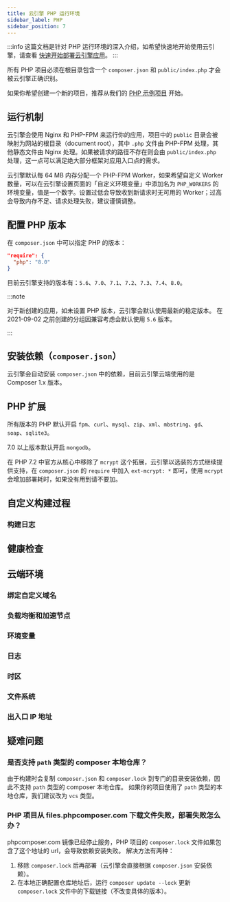 ```yaml
---
title: 云引擎 PHP 运行环境
sidebar_label: PHP
sidebar_position: 7
---
```



:::info
这篇文档是针对 PHP 运行环境的深入介绍，如希望快速地开始使用云引擎，请查看 [快速开始部署云引擎应用](/sdk/engine/deploy/getting-started)。
:::

所有 PHP 项目必须在根目录包含一个 `composer.json` 和 `public/index.php` 才会被云引擎正确识别。

如果你希望创建一个新的项目，推荐从我们的 [PHP 示例项目](https://github.com/leancloud/slim-getting-started) 开始。

## 运行机制

云引擎会使用 Nginx 和 PHP-FPM 来运行你的应用，项目中的 `public` 目录会被映射为网站的根目录（document root），其中 `.php` 文件由 PHP-FPM 处理，其他静态文件由 Nginx 处理。如果被请求的路径不存在则会由 `public/index.php` 处理，这一点可以满足绝大部分框架对应用入口点的需求。

云引擎默认每 64 MB 内存分配一个 PHP-FPM Worker，如果希望自定义 Worker 数量，可以在云引擎设置页面的「自定义环境变量」中添加名为 `PHP_WORKERS` 的环境变量，值是一个数字。设置过低会导致收到新请求时无可用的 Worker；过高会导致内存不足、请求处理失败，建议谨慎调整。

## 配置 PHP 版本

在 `composer.json` 中可以指定 PHP 的版本：

```json
"require": {
  "php": "8.0"
}
```

目前云引擎支持的版本有：`5.6`、`7.0`、`7.1`、`7.2`、`7.3`、`7.4`、`8.0`。

:::note

<Conditional brand="leancloud">对于新创建的应用，</Conditional>如未设置 PHP
版本，云引擎会默认使用最新的稳定版本。
<Conditional brand="leancloud">
  在 2021-09-02 之前创建的分组因兼容考虑会默认使用 `5.6` 版本。
</Conditional>

:::

## 安装依赖（`composer.json`）

云引擎会自动安装 `composer.json` 中的依赖，目前云引擎云端使用的是 Composer 1.x 版本。

## PHP 扩展

所有版本的 PHP 默认开启 `fpm`、`curl`、`mysql`、`zip`、`xml`、`mbstring`、`gd`、`soap`、`sqlite3`。

7.0 以上版本默认开启 `mongodb`。

在 PHP 7.2 中官方从核心中移除了 `mcrypt` 这个拓展，云引擎以选装的方式继续提供支持，在 `composer.json` 的 `require` 中加入 `ext-mcrypt: *` 即可，使用 `mcrypt` 会增加部署耗时，如果没有用到请不要加。

## 自定义构建过程

<BuildingAdvanced />

### 构建日志

<BuildingBuildLogs />

## 健康检查

<CloudHealthCheck />

## 云端环境

### 绑定自定义域名

<CloudCustomDomain />

### 负载均衡和加速节点

<CloudLoadBalancer only="php" />

### 环境变量

<CloudEnvironments />

### 日志

<CloudLogs only="php" />

### 时区

<CloudTimezone />

### 文件系统

<CloudFilesystem />

### 出入口 IP 地址

<CloudInternetAddress />

## 疑难问题

### 是否支持 `path` 类型的 composer 本地仓库？

由于构建时会复制 `composer.json` 和 `composer.lock` 到专门的目录安装依赖，因此不支持 `path` 类型的 composer 本地仓库。
如果你的项目使用了 `path` 类型的本地仓库，我们建议改为 `vcs` 类型。

### PHP 项目从 files.phpcomposer.com 下载文件失败，部署失败怎么办？

phpcomposer.com 镜像已经停止服务，PHP 项目的 `composer.lock` 文件如果包含了这个地址的 url，会导致依赖安装失败。
解决方法有两种：

1. 移除 `composer.lock` 后再部署（云引擎会直接根据 `composer.json` 安装依赖）。
2. 在本地正确配置仓库地址后，运行 `composer update --lock` 更新 `composer.lock` 文件中的下载链接（不改变具体的版本）。
